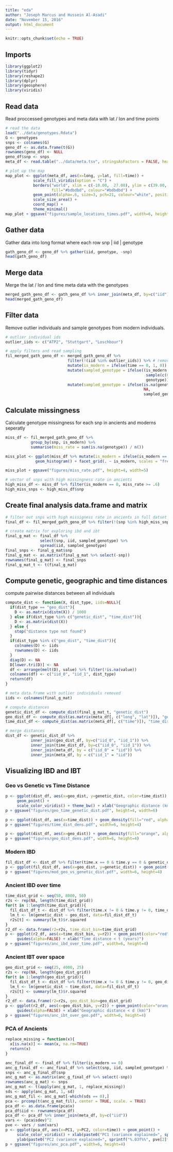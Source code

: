 ```yaml
---
title: "eda"
author: "Joseph Marcus and Hussein Al-Asadi"
date: "November 15, 2016"
output: html_document
---
```


```r
knitr::opts_chunk$set(echo = TRUE)
```

## Imports

```r
library(ggplot2)
library(tidyr)
library(reshape2)
library(dplyr)
library(geosphere)
library(viridis)
```

## Read data

Read proccessed genotypes and meta data with lat / lon and time points

```r
# read the data
load("../data/genotypes.Rdata")
G <- genotypes
snps <- colnames(G)
geno_df <- as.data.frame(t(G))
rownames(geno_df) <- NULL
geno_df$snp <- snps
meta_df <- read.table("../data/meta.tsv", stringsAsFactors = FALSE, header=TRUE) %>% mutate(time=time+2016)

# plot up the map
map_plot <- ggplot(meta_df, aes(x=long, y=lat, fill=time)) + 
            scale_fill_viridis(option = "C") + 
            borders("world", xlim = c(-10.00,  27.00), ylim = c(39.00, 65.00),
                    fill="#bdbdbd", colour="#bdbdbd") + 
            geom_point(alpha=.6, size=3, pch=21, colour="white", position = position_jitter(width = 4, height = 4)) +
            scale_size_area() + 
            coord_map() + 
            theme_minimal()
map_plot + ggsave("figures/sample_locations_times.pdf", width=6, height=4)
```

## Gather data

Gather data into long format where each row snp | iid | genotype

```r
gath_geno_df <- geno_df %>% gather(iid, genotype, -snp)
head(gath_geno_df)
```

## Merge data

Merge the lat / lon and time meta data with the genotypes

```r
merged_gath_geno_df <- gath_geno_df %>% inner_join(meta_df, by=c("iid"))
head(merged_gath_geno_df)
```


## Filter data

Remove outlier individuals and sample genotypes from modern individuals.

```r
# outlier individual ids
outlier_iids <- c("ATP2", "Stuttgart", "Loschbour")

# apply filters and read sampling
fil_merged_gath_geno_df <- merged_gath_geno_df %>%
                           filter(!(iid %in% outlier_iids)) %>% # remove outliers
                           mutate(is_modern = ifelse(time == 0, 1, 0)) %>% # add time indicator
                           mutate(sampled_genotype = ifelse((is_modern == 1 & genotype == 1), # sample genotypes for moderns
                                                             sample(c(0, 2), size=1), 
                                                             genotype)) %>%
                           mutate(sampled_genotype = ifelse(is.na(genotype), # divide by 2 make genotypes 0, 1 variables
                                                            NA, 
                                                            sampled_genotype / 2))
```

## Calculate missingness

Calculate genotype missingness for each snp in ancients and moderns seperatly

```r
miss_df <- fil_merged_gath_geno_df %>% 
           group_by(snp, is_modern) %>% 
           summarise(miss_rate = sum(is.na(genotype)) / n()) 

miss_plot <- ggplot(miss_df %>% mutate(is_modern = ifelse(is_modern == 0, "Ancient", "Modern")), aes(x=miss_rate)) +     
             geom_histogram() + facet_grid(. ~ is_modern, scales = "free") + theme_bw() + xlab("Missingness rate")

miss_plot + ggsave("figures/miss_rate.pdf", height=4, width=5)

# vector of snps with high missingness rate in ancients
high_miss_df <- miss_df %>% filter(is_modern == 0, miss_rate >= .6) 
high_miss_snps <- high_miss_df$snp
```

## Create final analysis data.frame and matrix

```r
# filter out snps with high missigness rate in ancients in full datset
final_df <- fil_merged_gath_geno_df %>% filter(!(snp %in% high_miss_snps)) 

# create matrix for exploring ibd and ibt
final_g_mat <- final_df %>% 
               select(snp, iid, sampled_genotype) %>% 
               spread(iid, sampled_genotype)
final_snps <- final_g_mat$snp 
final_g_mat <- as.matrix(final_g_mat %>% select(-snp))
rownames(final_g_mat) <- final_snps
final_g_mat_t <- t(final_g_mat)
```

## Compute genetic, geographic and time distances

compute pairwise distances between all individuals

```r
compute_dist <- function(X, dist_type, iids=NULL){
  if(dist_type == "geo_dist"){
    D <- as.matrix(distm(X)) / 1000
  } else if(dist_type %in% c("genetic_dist", "time_dist")){
    D <- as.matrix(dist(X))  
  } else {
    stop("distance type not found")
  }
  if(dist_type %in% c("geo_dist", "time_dist")){
    colnames(D) <- iids
    rownames(D) <- iids    
  }
  diag(D) <- NA
  D[lower.tri(D)] <- NA
  df <- arrange(melt(D), value) %>% filter(!is.na(value))
  colnames(df) <- c("iid_0", "iid_1", dist_type)
  return(df)
}

# meta data.frame with outlier individuals removed
iids <- colnames(final_g_mat)

# compute distances
genetic_dist_df <- compute_dist(final_g_mat_t, "genetic_dist")
geo_dist_df <- compute_dist(as.matrix(meta_df[, c("long", "lat")]), "geo_dist", meta_df$iid)
time_dist_df <- compute_dist(as.matrix(meta_df[, c("time")]), "time_dist", meta_df$iid)

# merge distances
dist_df <- genetic_dist_df %>% 
           inner_join(geo_dist_df, by=c("iid_0", "iid_1")) %>%
           inner_join(time_dist_df, by=c("iid_0", "iid_1")) %>%
           inner_join(meta_df, by = c("iid_0" = "iid")) %>% 
           inner_join(meta_df, by = c("iid_1" = "iid"))
```

## Visualizing IBD and IBT

### Geo vs Genetic vs Time Distance

```r
p <- ggplot(dist_df, aes(x=geo_dist, y=genetic_dist, color=time_dist)) + 
     geom_point() + 
     scale_color_viridis() + theme_bw() + xlab("Geographic distance (km)") + ylab("Genetic distance") + labs(color = "Time distance (years)") 
p + ggsave("figures/geo_time_genetic_dist.pdf", height=4, width=6)
```

```r
p <- ggplot(dist_df, aes(x=time_dist)) + geom_density(fill="red", alpha=.5) + theme_bw() + xlab("Time distance (years)") 
p + ggsave("figures/time_dist_dens.pdf", width=6, height=4)

p <- ggplot(dist_df, aes(x=geo_dist)) + geom_density(fill="orange", alpha=.5) + theme_bw() + xlab("Geographic distance (km)") 
p + ggsave("figures/geo_dist_dens.pdf", width=6, height=4)
```

### Modern IBD

```r
fil_dist_df <- dist_df %>% filter(time.x == 0 & time.y == 0 & genetic_dist > 90)
p <- ggplot(fil_dist_df, aes(x=geo_dist, y=genetic_dist)) + geom_point(alpha=.5) +  stat_smooth(method = "lm", color="orange") + theme_bw() + xlab("Geographic distance (km)") + ylab("Genetic distance")
p + ggsave("figures/mod_geo_vs_genetic_dist.pdf", width=6, height=4)
```


### Ancient IBD over time

```r
time_dist_grid <- seq(50, 8000, 50)
r2s <- rep(NA, length(time_dist_grid))
for(t in 1:length(time_dist_grid)){
  fil_dist_df_t <- dist_df %>% filter(time.x != 0 & time.y != 0, time_dist < time_dist_grid[t])
  lm_t <- lm(genetic_dist ~ geo_dist, data=fil_dist_df_t)
  r2s[t] <- summary(lm_t)$r.squared
}
r2_df <- data.frame(r2=r2s, time_dist_bin=time_dist_grid)
p <- ggplot(r2_df, aes(x=time_dist_bin, y=r2)) + geom_point(color="red", alpha=.7)+ geom_line() + theme_bw() +
     guides(alpha=FALSE) + xlab("Time distance < t (years)") 
p + ggsave("figures/anc_ibd_over_time.pdf", width=6, height=4)
```

### Ancient IBT over space

```r
geo_dist_grid <- seq(25, 4000, 25)
r2s <- rep(NA, length(geo_dist_grid))
for(t in 1:length(geo_dist_grid)){
  fil_dist_df_t <- dist_df %>% filter(time.x != 0 & time.y != 0, geo_dist < geo_dist_grid[t])
  lm_t <- lm(genetic_dist ~ time_dist, data=fil_dist_df_t)
  r2s[t] <- summary(lm_t)$r.squared
}
r2_df <- data.frame(r2=r2s, geo_dist_bin=geo_dist_grid)
p <- ggplot(r2_df, aes(x=geo_dist_bin, y=r2)) + geom_point(color="orange", alpha=.7)+ geom_line() + theme_bw() +
     guides(alpha=FALSE) + xlab("Geographic distance < d (km)")
p + ggsave("figures/anc_ibt_over_geo.pdf", width=6, height=4)
```

### PCA of Ancients

```r
replace_missing = function(x){
  x[is.na(x)] <- mean(x, na.rm=TRUE)
  return(x)
}

anc_final_df <- final_df %>% filter(is_modern == 0)
anc_g_final_df <- anc_final_df %>% select(snp, iid, sampled_genotype) %>% spread(iid, sampled_genotype) 
snps <- anc_g_final_df$snp
anc_g_mat <- as.matrix(anc_g_final_df %>% select(-snp))
rownames(anc_g_mat) <- snps
anc_g_mat <- t(apply(anc_g_mat, 1, replace_missing))
sds <- apply(anc_g_mat, 1, sd)
anc_g_mat_fil <- anc_g_mat[-which(sds == 0),]
pca <- prcomp(t(anc_g_mat_fil), center = TRUE, scale. = TRUE)
pca_df <- as.data.frame(pca$x)
pca_df$iid <- rownames(pca_df)
pca_df <- pca_df %>% inner_join(meta_df, by=c("iid"))
vars <- (pca$sdev)^2 
pve <- vars / sum(vars)
p <- ggplot(pca_df, aes(x=PC1, y=PC2, color=time)) + geom_point() + 
     scale_color_viridis() + xlab(paste0("PC1 (variance explained=", sprintf("%.03f%%", pve[1]*100), ")")) +
     ylab(paste0("PC2 (variance explained=", sprintf("%.03f%%", pve[2]*100), ")")) + theme_bw()
p + ggsave("figures/anc_pca.pdf", width=6, height=4)
```
